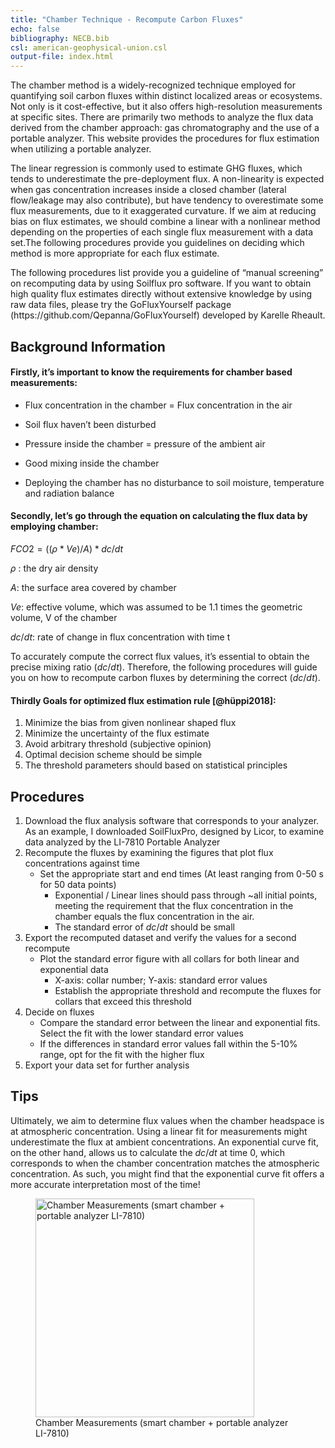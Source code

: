 ```yaml
---
title: "Chamber Technique - Recompute Carbon Fluxes"
echo: false
bibliography: NECB.bib
csl: american-geophysical-union.csl
output-file: index.html
---
```


The chamber method is a widely-recognized technique employed for quantifying soil carbon fluxes within distinct localized areas or ecosystems. Not only is it cost-effective, but it also offers high-resolution measurements at specific sites. There are primarily two methods to analyze the flux data derived from the chamber approach: gas chromatography and the use of a portable analyzer. This website provides the procedures for flux estimation when utilizing a portable analyzer.

The linear regression is commonly used to estimate GHG fluxes, which tends to underestimate the pre-deployment flux. A non-linearity is expected when gas concentration increases inside a closed chamber (lateral flow/leakage may also contribute), but have tendency to overestimate some flux measurements, due to it exaggerated curvature. If we aim at reducing bias on flux estimates, we should combine a linear with a nonlinear method depending on the properties of each single flux measurement with a data set.The following procedures provide you guidelines on deciding which method is more appropriate for each flux estimate.

The following procedures list provide you a guideline of "manual screening" on recomputing data by using Soilflux pro software. If you want to obtain high quality flux estimates directly without extensive knowledge by using raw data files, please try the GoFluxYourself package (https://github.com/Qepanna/GoFluxYourself) developed by Karelle Rheault.

## Background Information

#### Firstly, it's important to know the requirements for chamber based measurements:

-   Flux concentration in the chamber = Flux concentration in the air

-   Soil flux haven't been disturbed

-   Pressure inside the chamber = pressure of the ambient air

-   Good mixing inside the chamber

-   Deploying the chamber has no disturbance to soil moisture, temperature and radiation balance

#### **Secondly,** let's go through the equation on calculating the flux data by employing chamber:

$FCO2 = ((\rho* Ve)/A) * dc/dt$

$\rho$ : the dry air density

$A$: the surface area covered by chamber

$Ve$: effective volume, which was assumed to be 1.1 times the geometric volume, V of the chamber

$dc/dt$: rate of change in flux concentration with time t

To accurately compute the correct flux values, it's essential to obtain the precise mixing ratio ($dc/dt$). Therefore, the following procedures will guide you on how to recompute carbon fluxes by determining the correct ($dc/dt$)​.

#### **Thirdly** Goals for optimized flux estimation rule [@hüppi2018]:

1.  Minimize the bias from given nonlinear shaped flux
2.  Minimize the uncertainty of the flux estimate
3.  Avoid arbitrary threshold (subjective opinion)
4.  Optimal decision scheme should be simple
5.  The threshold parameters should based on statistical principles

## Procedures

1.  Download the flux analysis software that corresponds to your analyzer. As an example, I downloaded SoilFluxPro, designed by Licor, to examine data analyzed by the LI-7810 Portable Analyzer
2.  Recompute the fluxes by examining the figures that plot flux concentrations against time
    -   Set the appropriate start and end times (At least ranging from 0-50 s for 50 data points)
        -   Exponential / Linear lines should pass through \~all initial points, meeting the requirement that the flux concentration in the chamber equals the flux concentration in the air.
        -   The standard error of $dc/dt$ should be small
3.  Export the recomputed dataset and verify the values for a second recompute
    -   Plot the standard error figure with all collars for both linear and exponential data
        -   X-axis: collar number; Y-axis: standard error values
        -   Establish the appropriate threshold and recompute the fluxes for collars that exceed this threshold
4.  Decide on fluxes
    -   Compare the standard error between the linear and exponential fits. Select the fit with the lower standard error values
    -   If the differences in standard error values fall within the 5-10% range, opt for the fit with the higher flux
5.  Export your data set for further analysis

## Tips

Ultimately, we aim to determine flux values when the chamber headspace is at atmospheric concentration. Using a linear fit for measurements might underestimate the flux at ambient concentrations. An exponential curve fit, on the other hand, allows us to calculate the $dc/dt$ at time 0, which corresponds to when the chamber concentration matches the atmospheric concentration. As such, you might find that the exponential curve fit offers a more accurate interpretation most of the time!

![Chamber Measurements (smart chamber + portable analyzer LI-7810)](images/fluxesmeasurements%20copy.jpg){#fig-grazing width="350"}

::: {#refs}
:::
